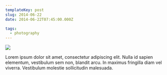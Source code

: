 ```yaml
---
templateKey: post
slug: 2014-06-22
date: 2014-06-22T07:45:00.000Z

tags:
  - photography
---
```

![](../../static/assets/20140622-IMG_4467.jpg)

Lorem ipsum dolor sit amet, consectetur adipiscing elit. Nulla id sapien elementum, vestibulum sem non, blandit arcu. In maximus fringilla diam vel viverra. Vestibulum molestie sollicitudin malesuada.
